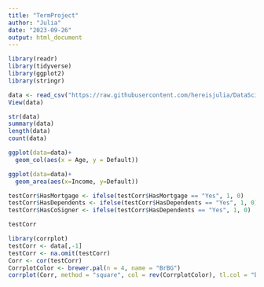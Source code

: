 ```yaml
---
title: "TermProject"
author: "Julia"
date: "2023-09-26"
output: html_document
---
```


```r
library(readr)
library(tidyverse)
library(ggplot2)
library(stringr)
```

```r
data <- read_csv("https://raw.githubusercontent.com/hereisjulia/DataScience_MQM/main/TermProject/Loan_default.csv")
View(data)
```

```r
str(data)
summary(data)
length(data)
count(data)
```
```r
ggplot(data=data)+
  geom_col(aes(x = Age, y = Default))
```

```r
ggplot(data=data)+
  geom_area(aes(x=Income, y=Default))
```

```r
testCorr$HasMortgage <- ifelse(testCorr$HasMortgage == "Yes", 1, 0)
testCorr$HasDependents <- ifelse(testCorr$HasDependents == "Yes", 1, 0)
testCorr$HasCoSigner <- ifelse(testCorr$HasDependents == "Yes", 1, 0)

testCorr
```



```r
library(corrplot)
testCorr <- data[,-1]
testCorr <- na.omit(testCorr)
Corr <- cor(testCorr)
CorrplotColor <- brewer.pal(n = 4, name = "BrBG")
corrplot(Corr, method = "square", col = rev(CorrplotColor), tl.col = "black")
```



















